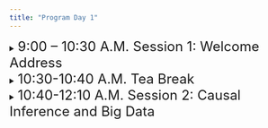 ```yaml
---
title: "Program Day 1"
---
```


<details>
<summary><font size="5">9:00 – 10:30 A.M. Session 1: Welcome Address</font></summary>
  1. A numbered
  2. list
     * With some
     * Sub bullets
</details>

<details><summary><font size="5">10:30-10:40 A.M. Tea Break</font></summary></details>

<details>
<summary><font size="5">10:40-12:10 A.M. Session 2: Causal Inference and Big Data</font></summary>
  1. A numbered
  2. list
     * With some
     * Sub bullets
</details>
